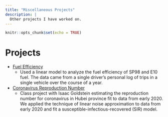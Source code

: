 ```yaml
---
title: "Miscellaneous Projects"
description: |
  Other projects I have worked on.
---
```

  
```r
knitr::opts_chunk$set(echo = TRUE)
```

# Projects
+ [Fuel Efficiency](https://github.com/stats295r-fa20/hw1-ewongtoi)
  + Used a linear model to analyze the fuel efficiency of SP98 and E10 fuel. The
    data came from a single driver's personal log of trips in a single vehicle
    over the course of a year.

+ [Coronavirus Reproduction Number](https://drive.google.com/file/d/1O03W0aG2CuLJuj4XOGX90MJlvaU522Bz/view?usp=sharing)
  + Class project with Isaac Goldstein estimating the reproduction number for
    coronavirus in Hubei province fit to data from early 2020. We applied the
    technique of linear noise approximation to data from early 2020 and fit a
    susceptible-infectious-recovered (SIR) model.
